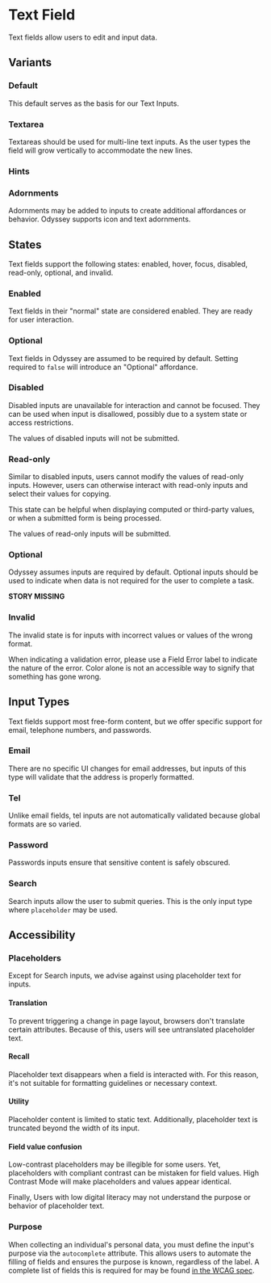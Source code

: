 
<Meta anchor />

# Text Field

Text fields allow users to edit and input data.

## Variants

### Default

This default serves as the basis for our Text Inputs.

<Canvas>
  <Story id="mui-components-forms-text-field--default" />
</Canvas>

### Textarea

Textareas should be used for multi-line text inputs. As the user types the field will grow vertically to accommodate the new lines.

<Canvas>
  <Story id="mui-components-forms-text-field--multiline" />
</Canvas>

### Hints

<Canvas>
  <Story id="mui-components-forms-text-field--hint" />
</Canvas>

### Adornments

Adornments may be added to inputs to create additional affordances or behavior. Odyssey supports icon and text adornments.

<Canvas>
  <Story id="mui-components-forms-text-field--tel" />
</Canvas>

<Canvas>
  <Story id="mui-components-forms-text-field--adornment" />
</Canvas>

## States

Text fields support the following states: enabled, hover, focus, disabled, read-only, optional, and invalid.

### Enabled

Text fields in their "normal" state are considered enabled. They are ready for user interaction.

<Canvas>
  <Story id="mui-components-forms-text-field--default" />
</Canvas>

### Optional

Text fields in Odyssey are assumed to be required by default. Setting required to `false` will introduce an "Optional" affordance.

<Canvas>
  <Story id="mui-components-forms-text-field--optional" />
</Canvas>

### Disabled

Disabled inputs are unavailable for interaction and cannot be focused. They can be used when input is disallowed, possibly due to a system state or access restrictions.

The values of disabled inputs will not be submitted.

<Canvas>
  <Story id="mui-components-forms-text-field--disabled" />
</Canvas>

### Read-only

Similar to disabled inputs, users cannot modify the values of read-only inputs. However, users can otherwise interact with read-only inputs and select their values for copying.

This state can be helpful when displaying computed or third-party values, or when a submitted form is being processed.

The values of read-only inputs will be submitted.

<Canvas>
  <Story id="mui-components-forms-text-field--read-only" />
</Canvas>

### Optional

Odyssey assumes inputs are required by default. Optional inputs should be used to indicate when data is not required for the user to complete a task.

**STORY MISSING**

### Invalid

The invalid state is for inputs with incorrect values or values of the wrong format.

When indicating a validation error, please use a Field Error label to indicate the nature of the error. Color alone is not an accessible way to signify that something has gone wrong.

<Canvas>
  <Story id="mui-components-forms-text-field--invalid" />
</Canvas>

## Input Types

Text fields support most free-form content, but we offer specific support for email, telephone numbers, and passwords.

### Email

There are no specific UI changes for email addresses, but inputs of this type will validate that the address is properly formatted.

<Canvas>
  <Story id="mui-components-forms-text-field--email" />
</Canvas>

### Tel

Unlike email fields, tel inputs are not automatically validated because global formats are so varied.

<Canvas>
  <Story id="mui-components-forms-text-field--tel" />
</Canvas>

### Password

Passwords inputs ensure that sensitive content is safely obscured.

<Canvas>
  <Story id="mui-components-forms-text-field--password" />
</Canvas>

### Search

Search inputs allow the user to submit queries. This is the only input type where `placeholder` may be used.

<Canvas>
  <Story id="mui-components-forms-text-field--search" />
</Canvas>

## Accessibility

### Placeholders

Except for Search inputs, we advise against using placeholder text for inputs.

#### Translation

To prevent triggering a change in page layout, browsers don't translate certain attributes. Because of this, users will see untranslated placeholder text.

#### Recall

Placeholder text disappears when a field is interacted with. For this reason, it's not suitable for formatting guidelines or necessary context.

#### Utility

Placeholder content is limited to static text. Additionally, placeholder text is truncated beyond the width of its input.

#### Field value confusion

Low-contrast placeholders may be illegible for some users. Yet, placeholders with compliant contrast can be mistaken for field values. High Contrast Mode will make placeholders and values appear identical.

Finally, Users with low digital literacy may not understand the purpose or behavior of placeholder text.

### Purpose

When collecting an individual's personal data, you must define the input's purpose via the `autocomplete` attribute. This allows users to automate the filling of fields and ensures the purpose is known, regardless of the label. A complete list of fields this is required for may be found <a href="https://www.w3.org/TR/WCAG21/#input-purposes">in the WCAG spec</a>.
